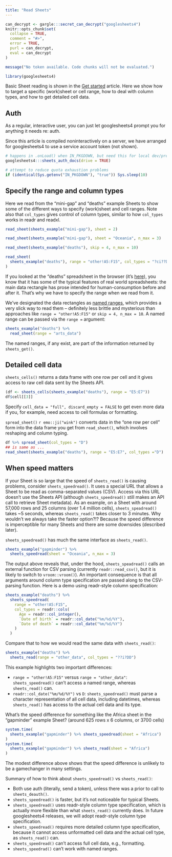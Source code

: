 ```yaml
---
title: "Read Sheets"
---
```


```r
can_decrypt <- gargle:::secret_can_decrypt("googlesheets4")
knitr::opts_chunk$set(
  collapse = TRUE,
  comment = "#>",
  error = TRUE,
  purl = can_decrypt,
  eval = can_decrypt
)
```

```r
message("No token available. Code chunks will not be evaluated.")
```

```r
library(googlesheets4)
```

Basic Sheet reading is shown in the [Get started](https://googlesheets4.tidyverse.org/articles/googlesheets4.html) article. Here we show how to target a specific (work)sheet or cell range, how to deal with column types, and how to get detailed cell data.

## Auth

As a regular, interactive user, you can just let googlesheets4 prompt you for anything it needs re: auth.

Since this article is compiled noninteractively on a server, we have arranged for googlesheets4 to use a service account token (not shown).

```r
# happens in .onLoad() when IN_PKGDOWN, but need this for local dev/preview
googlesheets4:::sheets_auth_docs(drive = TRUE) 

# attempt to reduce quota exhaustion problems
if (identical(Sys.getenv("IN_PKGDOWN"), "true")) Sys.sleep(10)
```

## Specify the range and column types

Here we read from the "mini-gap" and "deaths" example Sheets to show some of the different ways to specify (work)sheet and cell ranges. Note also that `col_types` gives control of column types, similar to how `col_types` works in readr and readxl.

```r
read_sheet(sheets_example("mini-gap"), sheet = 2)

read_sheet(sheets_example("mini-gap"), sheet = "Oceania", n_max = 3)

read_sheet(sheets_example("deaths"), skip = 4, n_max = 10)

read_sheet(
  sheets_example("deaths"), range = "other!A5:F15", col_types = "?ci??D"
)
```

If you looked at the "deaths" spreadsheet in the browser (it's [here](https://docs.google.com/spreadsheets/d/1tuYKzSbLukDLe5ymf_ZKdQA8SfOyeMM7rmf6D6NJpxg/edit#gid=1210215306)), you know that it has some of the typical features of real world spreadsheets: the main data rectangle has prose intended for human-consumption before and after it. That's why we have to specify the range when we read from it.

We've designated the data rectangles as [named ranges](https://support.google.com/docs/answer/63175?co=GENIE.Platform%3DDesktop&hl=en), which provides a very slick way to read them -- definitely less brittle and mysterious than approaches like `range = "other!A5:F15"` or `skip = 4, n_max = 10`. A named range can be passed via the `range =` argument:

```r
sheets_example("deaths") %>% 
  read_sheet(range = "arts_data")
```

The named ranges, if any exist, are part of the information returned by `sheets_get()`.

## Detailed cell data

`sheets_cells()` returns a data frame with one row per cell and it gives access to raw cell data sent by the Sheets API.

```r
(df <- sheets_cells(sheets_example("deaths"), range = "E5:E7"))
df$cell[[3]]
```

Specify `cell_data = "full", discard_empty = FALSE` to get even more data if you, for example, need access to cell formulas or formatting.

`spread_sheet()` `r emo::ji("wink")` converts data in the "one row per cell" form into the data frame you get from `read_sheet()`, which involves reshaping and column typing.

```r
df %>% spread_sheet(col_types = "D")
## is same as ...
read_sheet(sheets_example("deaths"), range = "E5:E7", col_types ="D")
```

## When speed matters

If your Sheet is so large that the speed of `sheets_read()` is causing problems, consider `sheets_speedread()`. It uses a special URL that allows a Sheet to be read as comma-separated values (CSV). Access via this URL doesn't use the Sheets API (although `sheets_speedread()` still makes an API call to retrieve Sheet metadata). As an example, on a Sheet with around 57,000 rows and 25 columns (over 1.4 million cells), `sheets_speadread()` takes ~5 seconds, whereas `sheets_read()` takes closer to 3 minutes. Why wouldn't we always take the faster option?!? Because the speed difference is imperceptible for many Sheets and there are some downsides (described later).

`sheets_speedread()` has much the same interface as `sheets_read()`.

```r
sheets_example("gapminder") %>% 
  sheets_speedread(sheet = "Oceania", n_max = 3)
```

The output above reveals that, under the hood, `sheets_speadread()` calls an external function for CSV parsing (currently `readr::read_csv()`, but it is likely to switch to `vroom::vroom()`). An important consequence is that all arguments around column type specification are passed along to the CSV-parsing function. Here is a demo using readr-style column specification:

```r
sheets_example("deaths") %>% 
  sheets_speedread(
    range = "other!A5:F15",
    col_types = readr::cols(
      Age = readr::col_integer(),
      `Date of birth` = readr::col_date("%m/%d/%Y"),
      `Date of death` = readr::col_date("%m/%d/%Y")
    )
  )
```

Compare that to how we would read the same data with `sheets_read()`:

```r
sheets_example("deaths") %>% 
  sheets_read(range = "other_data", col_types = "??i?DD")
```

This example highlights two important differences:

  * `range = "other!A5:F15"` versus `range = "other_data"`: `sheets_speedread()`
    can't access a named range, whereas `sheets_read()` can.
  * `readr::col_date("%m/%d/%Y")` vs `D`: `sheets_speedread()` must parse a
    character representation of all cell data, including datetimes, whereas 
    `sheets_read()` has access to the actual cell data and its type.

What's the speed difference for something like the Africa sheet in the
"gapminder" example Sheet? (around 625 rows x 6 columns, or 3700 cells)

```r
system.time(
  sheets_example("gapminder") %>% sheets_speedread(sheet = "Africa")
)
system.time(
  sheets_example("gapminder") %>% sheets_read(sheet = "Africa")
)
```

The modest difference above shows that the speed difference is unlikely to be a gamechanger in many settings.

Summary of how to think about `sheets_speedread()` vs `sheets_read()`:

  * Both use auth (literally, send a token), unless there was a prior to call to
    `sheets_deauth()`.
  * `sheets_speedread()` is faster, but it's not noticeable for typical Sheets.
  * `sheets_speedread()` uses readr-style column type specification, which is
    actually more flexible than what `sheets_read()` currently does. In future
    googlesheets4 releases, we will adopt readr-style column type specification.
  * `sheets_speedread()` requires more detailed column type specification,
    because it cannot access unformatted cell data and the actual cell type, as
    `sheets_read()` can.
  * `sheets_speedread()` can't access full cell data, e.g., formatting.
  * `sheets_speedrad()` can't work with named ranges.
